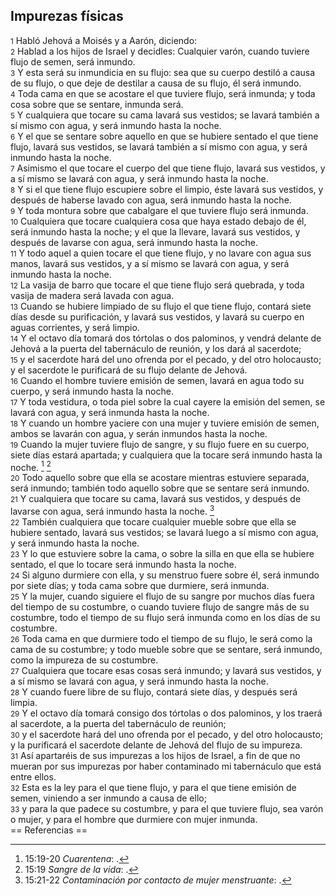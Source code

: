 == Impurezas físicas ==

{{anchor|1}} <small>1</small> Habló Jehová a Moisés y a Aarón, diciendo:<br>
{{anchor|2}} <small>2</small> Hablad a los hijos de Israel y decidles: Cualquier varón, cuando tuviere flujo de semen, será inmundo.<br>
{{anchor|3}} <small>3</small> Y esta será su inmundicia en su flujo: sea que su cuerpo destiló a causa de su flujo, o que deje de destilar a causa de su flujo, él será inmundo.<br>
{{anchor|4}} <small>4</small> Toda cama en que se acostare el que tuviere flujo, será inmunda; y toda cosa sobre que se sentare, inmunda será.<br>
{{anchor|5}} <small>5</small> Y cualquiera que tocare su cama lavará sus vestidos; se lavará también a sí mismo con agua, y será inmundo hasta la noche.<br>
{{anchor|6}} <small>6</small> Y el que se sentare sobre aquello en que se hubiere sentado el que tiene flujo, lavará sus vestidos, se lavará también a sí mismo con agua, y será inmundo hasta la noche.<br>
{{anchor|7}} <small>7</small> Asimismo el que tocare el cuerpo del que tiene flujo, lavará sus vestidos, y a sí mismo se lavará con agua, y será inmundo hasta la noche.<br>
{{anchor|8}} <small>8</small> Y si el que tiene flujo escupiere sobre el limpio, éste lavará sus vestidos, y después de haberse lavado con agua, será inmundo hasta la noche.<br>
{{anchor|9}} <small>9</small> Y toda montura sobre que cabalgare el que tuviere flujo será inmunda.<br>
{{anchor|10}} <small>10</small> Cualquiera que tocare cualquiera cosa que haya estado debajo de él, será inmundo hasta la noche; y el que la llevare, lavará sus vestidos, y después de lavarse con agua, será inmundo hasta la noche.<br>
{{anchor|11}} <small>11</small> Y todo aquel a quien tocare el que tiene flujo, y no lavare con agua sus manos, lavará sus vestidos, y a sí mismo se lavará con agua, y será inmundo hasta la noche.<br>
{{anchor|12}} <small>12</small> La vasija de barro que tocare el que tiene flujo será quebrada, y toda vasija de madera será lavada con agua.<br>
{{anchor|13}} <small>13</small> Cuando se hubiere limpiado de su flujo el que tiene flujo, contará siete días desde su purificación, y lavará sus vestidos, y lavará su cuerpo en aguas corrientes, y será limpio.<br>
{{anchor|14}} <small>14</small> Y el octavo día tomará dos tórtolas o dos palominos, y vendrá delante de Jehová a la puerta del tabernáculo de reunión, y los dará al sacerdote;<br>
{{anchor|15}} <small>15</small> y el sacerdote hará del uno ofrenda por el pecado, y del otro holocausto; y el sacerdote le purificará de su flujo delante de Jehová.<br>
{{anchor|16}} <small>16</small> Cuando el hombre tuviere emisión de semen, lavará en agua todo su cuerpo, y será inmundo hasta la noche.<br>
{{anchor|17}} <small>17</small> Y toda vestidura, o toda piel sobre la cual cayere la emisión del semen, se lavará con agua, y será inmunda hasta la noche.<br>
{{anchor|18}} <small>18</small> Y cuando un hombre yaciere con una mujer y tuviere emisión de semen, ambos se lavarán con agua, y serán inmundos hasta la noche.<br>
{{anchor|19}} <small>19</small> Cuando la mujer tuviere flujo de sangre, y su flujo fuere en su cuerpo, siete días estará apartada; y cualquiera que la tocare será inmundo hasta la noche. <ref>15:19-20 ''Cuarentena'': {{lib|LU|84|4|8}}.</ref> <ref>15:19 ''Sangre de la vida'': {{lib|LU|84|2|1}}.</ref><br>
{{anchor|20}} <small>20</small> Todo aquello sobre que ella se acostare mientras estuviere separada, será inmundo; también todo aquello sobre que se sentare será inmundo.<br>
{{anchor|21}} <small>21</small> Y cualquiera que tocare su cama, lavará sus vestidos, y después de lavarse con agua, será inmundo hasta la noche. <ref>15:21-22 ''Contaminación por contacto de mujer menstruante'': {{lib|LU|84|4|8}}.</ref><br>
{{anchor|22}} <small>22</small> También cualquiera que tocare cualquier mueble sobre que ella se hubiere sentado, lavará sus vestidos; se lavará luego a sí mismo con agua, y será inmundo hasta la noche.<br>
{{anchor|23}} <small>23</small> Y lo que estuviere sobre la cama, o sobre la silla en que ella se hubiere sentado, el que lo tocare será inmundo hasta la noche.<br>
{{anchor|24}} <small>24</small> Si alguno durmiere con ella, y su menstruo fuere sobre él, será inmundo por siete días; y toda cama sobre que durmiere, será inmunda.<br>
{{anchor|25}} <small>25</small> Y la mujer, cuando siguiere el flujo de su sangre por muchos días fuera del tiempo de su costumbre, o cuando tuviere flujo de sangre más de su costumbre, todo el tiempo de su flujo será inmunda como en los días de su costumbre.<br>
{{anchor|26}} <small>26</small> Toda cama en que durmiere todo el tiempo de su flujo, le será como la cama de su costumbre; y todo mueble sobre que se sentare, será inmundo, como la impureza de su costumbre.<br>
{{anchor|27}} <small>27</small> Cualquiera que tocare esas cosas será inmundo; y lavará sus vestidos, y a sí mismo se lavará con agua, y será inmundo hasta la noche.<br>
{{anchor|28}} <small>28</small> Y cuando fuere libre de su flujo, contará siete días, y después será limpia.<br>
{{anchor|29}} <small>29</small> Y el octavo día tomará consigo dos tórtolas o dos palominos, y los traerá al sacerdote, a la puerta del tabernáculo de reunión;<br>
{{anchor|30}} <small>30</small> y el sacerdote hará del uno ofrenda por el pecado, y del otro holocausto; y la purificará el sacerdote delante de Jehová del flujo de su impureza.<br>
{{anchor|31}} <small>31</small> Así apartaréis de sus impurezas a los hijos de Israel, a fin de que no mueran por sus impurezas por haber contaminado mi tabernáculo que está entre ellos.<br>
{{anchor|32}} <small>32</small> Esta es la ley para el que tiene flujo, y para el que tiene emisión de semen, viniendo a ser inmundo a causa de ello;<br>
{{anchor|33}} <small>33</small> y para la que padece su costumbre, y para el que tuviere flujo, sea varón o mujer, y para el hombre que durmiere con mujer inmunda.<br>
== Referencias ==

<references />

